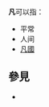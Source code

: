 '''凡'''可以指：

* 平常
* 人间
* [[凡國|凡國]]

== 參見 ==
{{Wiktionary|凡}}
* {{Lookfrom|凡}}

{{disambig|F|Cat=一字消歧义}}
